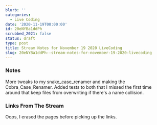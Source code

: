 ```yaml
---
blurb: ''
categories:
  - Live Coding
date: '2020-11-19T00:00:00'
id: 20eNYBa1ddPh
scrubbed_2021: false
status: draft
type: post
title: Stream Notes for November 19 2020 LiveCoding
slug: 20eNYBa1ddPh--stream-notes-for-november-19-2020-livecoding
---
```


### Notes

More tweaks to my snake_case_renamer and making the Cobra_Case_Renamer. Added tests to both that I missed the first time around that keep files from overwriting if there's a name collision.


### Links From The Stream

Oops, I erased the pages before picking up the links.
